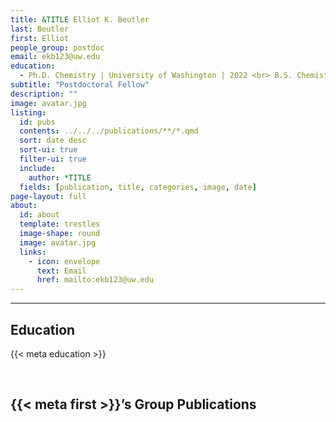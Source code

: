 ```yaml
---
title: &TITLE Elliot K. Beutler
last: Beutler
first: Elliot
people_group: postdoc
email: ekb123@uw.edu
education:
  - Ph.D. Chemistry | University of Washington | 2022 <br> B.S. Chemistry | University of Washington
subtitle: "Postdoctoral Fellow"
description: ""
image: avatar.jpg
listing:
  id: pubs
  contents: ../../../publications/**/*.qmd
  sort: date desc
  sort-ui: true
  filter-ui: true
  include:
    author: *TITLE
  fields: [publication, title, categories, image, date]
page-layout: full
about: 
  id: about
  template: trestles
  image-shape: round
  image: avatar.jpg
  links:
    - icon: envelope
      text: Email
      href: mailto:ekb123@uw.edu
---
```


<hr>


:::{#about}



## Education
{{< meta education >}}

<br>

:::

## {{< meta first >}}'s Group Publications

:::{#pubs}
:::

